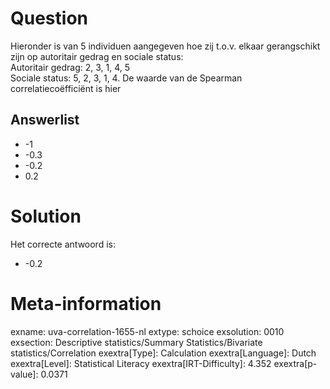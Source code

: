 Question
========

Hieronder is van 5 individuen aangegeven hoe zij t.o.v. elkaar
gerangschikt zijn op autoritair gedrag en sociale status:\
Autoritair gedrag: 2, 3, 1, 4, 5\
Sociale status: 5, 2, 3, 1, 4. De waarde van de Spearman
correlatiecoëfficiënt is hier

Answerlist
----------

* -1
* -0.3
* -0.2
* 0.2

Solution
========

Het correcte antwoord is: 

* -0.2

Meta-information
================
exname: uva-correlation-1655-nl
extype: schoice
exsolution: 0010
exsection: Descriptive statistics/Summary Statistics/Bivariate statistics/Correlation
exextra[Type]: Calculation
exextra[Language]: Dutch
exextra[Level]: Statistical Literacy
exextra[IRT-Difficulty]: 4.352
exextra[p-value]: 0.0371
